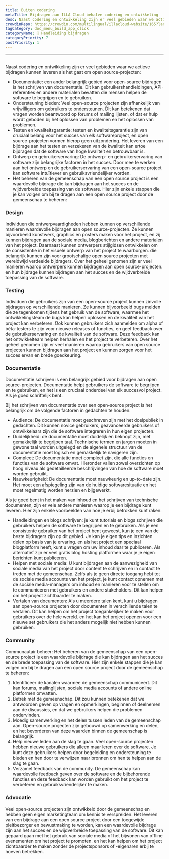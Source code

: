 ```yaml
---
title: Buiten codering
metaTitle: Bijdragen aan ILLA Cloud behalve codering en ontwikkeling
desc: Naast codering en ontwikkeling zijn er veel gebieden waar we actieve bijdragen aan ILLA Cloud kunnen leveren
crowdinRepo: https://crowdin.com/multilingual/illacloud-website/165?languages=nl&filter=basic&value=0
tagCategory: doc_menu_build_app_click
categoryName: 📎 Handleiding bijdragen
categoryPriority: 7
postPriority: 1
---
```


* * *

## <h2 hidden>Na codering</h2>

Naast codering en ontwikkeling zijn er veel gebieden waar we actieve bijdragen kunnen leveren als het gaat om open source-projecten:

-   Documentatie: een ander belangrijk gebied voor open-source bijdragen is het schrijven van documentatie. Dit kan gebruikershandleidingen, API-referenties en andere materialen bevatten die mensen helpen de software te begrijpen en te gebruiken.
-   Ondersteuning bieden: Veel open-source projecten zijn afhankelijk van vrijwilligers om gebruikers te ondersteunen. Dit kan betekenen dat vragen worden beantwoord op forums of mailing lijsten, of dat er hulp wordt geboden bij het oplossen van problemen en het oplossen van problemen.
-   Testen en kwaliteitsgarantie: testen en kwaliteitsgarantie zijn van cruciaal belang voor het succes van elk softwareproject, en open source-projecten vormen hierop geen uitzondering. Het leveren van een bijdrage aan het testen en verzekeren van de kwaliteit kan ertoe bijdragen dat de software van hoge kwaliteit en betrouwbaar is.
-   Ontwerp en gebruikerservaring: De ontwerp- en gebruikerservaring van software zijn belangrijke factoren in het succes. Door mee te werken aan het ontwerp en de gebruikerservaring van een open-source project kan software intuïtiever en gebruiksvriendelijker worden.
-   Het beheren van de gemeenschap van een open source project is een waardevolle bijdrage die kan bijdragen aan het succes en de wijdverbreide toepassing van de software. Hier zijn enkele stappen die je kan volgen om bij te dragen aan een open source project door de gemeenschap te beheren:

### [](https://www.illacloud.com/zh-CN/blog/opensource-for-non-developers#design)Design

Individuen die ontwerpvaardigheden hebben kunnen op verschillende manieren waardevolle bijdragen aan open source-projecten. Ze kunnen bijvoorbeeld kunstwerk, graphics en posters maken voor het project, en zij kunnen bijdragen aan de sociale media, blogberichten en andere materialen van het project. Daarnaast kunnen ontwerpers stijlgidsen ontwikkelen om de consistentie in het visuele ontwerp van het project te waarborgen. die belangrijk kunnen zijn voor grootschalige open source projecten met wereldwijd verdeelde bijdragers. Over het geheel genomen zijn er veel manieren waarop ontwerpers kunnen bijdragen aan open source-projecten. en hun bijdrage kunnen bijdragen aan het succes en de wijdverbreide toepassing van de software.

### [](https://www.illacloud.com/zh-CN/blog/opensource-for-non-developers#testing)Testing

Individuen die gebruikers zijn van een open-source project kunnen zinvolle bijdragen op verschillende manieren. Ze kunnen bijvoorbeeld bugs melden die ze tegenkomen tijdens het gebruik van de software, waarmee het ontwikkelingsteam de bugs kan helpen oplossen en de kwaliteit van het project kan verbeteren. Ook kunnen gebruikers zich aanmelden om alpha of bèta-testers te zijn voor nieuwe releases of functies, en geef feedback over de gebruikerservaring en de kwaliteit van de software. Deze feedback kan het ontwikkelteam helpen herhalen en het project te verbeteren. Over het geheel genomen zijn er veel manieren waarop gebruikers van open source projecten kunnen bijdragen aan het project en kunnen zorgen voor het succes ervan en brede goedkeuring.

### [](https://www.illacloud.com/zh-CN/blog/opensource-for-non-developers#documentation)Documentatie

Documentatie schrijven is een belangrijk gebied voor bijdragen aan open source-projecten. Documentatie helpt gebruikers de software te begrijpen en te gebruiken, en het is een cruciaal onderdeel van elk succesvol project. Als je goed schriftelijk bent.

Bij het schrijven van documentatie over een open-source project is het belangrijk om de volgende factoren in gedachten te houden:

-   Audience: De documentatie moet geschreven zijn met het doelpubliek in gedachten. Dit kunnen novice gebruikers, geavanceerde gebruikers of ontwikkelaars zijn die de software integreren in hun eigen projecten.
-   Duidelijkheid: de documentatie moet duidelijk en beknopt zijn, met gemakkelijk te begrijpen taal. Technische termen en jargon moeten in gewone taal worden uitgelegd en de algehele structuur van de documentatie moet logisch en gemakkelijk te navigeren zijn.
-   Compleet: De documentatie moet compleet zijn, die alle functies en functies van de software omvat. Hieronder vallen zowel overzichten op hoog niveau als gedetailleerde beschrijvingen van hoe de software moet worden gebruikt.
-   Nauwkeurigheid: De documentatie moet nauwkeurig en up-to-date zijn. Het moet een afspiegeling zijn van de huidige softwaresituatie en het moet regelmatig worden herzien en bijgewerkt.

Als je goed bent in het maken van inhoud en het schrijven van technische documenten, zijn er vele andere manieren waarop je een bijdrage kunt leveren. Hier zijn enkele voorbeelden van hoe je erbij betrokken kunt raken:

-   Handleidingen en blogs schrijven: je kunt tutorials en blogs schrijven die gebruikers helpen de software te begrijpen en te gebruiken. Als je een consistente gebruiker van het project bent geweest, kun je een van de beste bijdragers zijn op dit gebied. Je kan je eigen tips en inzichten delen op basis van je ervaring. en als het project een speciaal blogplatform heeft, kunt u vragen om uw inhoud daar te publiceren. Als alternatief zijn er veel gratis blog hosting platformen waar je je eigen berichten kunt publiceren.
-   Helpen met sociale media: U kunt bijdragen aan de aanwezigheid van sociale media van het project door content te schrijven en in contact te treden met de gemeenschap. Zelfs als je geen directe toegang hebt tot de sociale media accounts van het project, je kunt contact opnemen met de sociale media-managers om inhoud en manieren voor te stellen om te communiceren met gebruikers en andere stakeholders. Dit kan helpen om het project zichtbaarder te maken.
-   Vertalen van documenten: Als u meerdere talen kent, kunt u bijdragen aan open-source projecten door documenten in verschillende talen te vertalen. Dit kan helpen om het project toegankelijker te maken voor gebruikers over de hele wereld. en het kan het project openen voor een nieuwe set gebruikers die het anders mogelijk niet hebben kunnen gebruiken.

### [](https://www.illacloud.com/zh-CN/blog/opensource-for-non-developers#community)Community

Communautair beheer: Het beheren van de gemeenschap van een open-source project is een waardevolle bijdrage die kan bijdragen aan het succes en de brede toepassing van de software. Hier zijn enkele stappen die je kan volgen om bij te dragen aan een open source project door de gemeenschap te beheren:

1.  Identificeer de kanalen waarmee de gemeenschap communiceert. Dit kan forums, mailinglijsten, sociale media accounts of andere online platformen omvatten.
2.  Betrek met de gemeenschap. Dit zou kunnen betekenen dat we antwoorden geven op vragen en opmerkingen, beginnen of deelnemen aan de discussies, en dat we gebruikers helpen die problemen ondervinden.
3.  Moedig samenwerking en het delen tussen leden van de gemeenschap aan. Open-source projecten zijn gebouwd op samenwerking en delen, en het bevorderen van deze waarden binnen de gemeenschap is belangrijk.
4.  Help nieuwe leden aan de slag te gaan. Veel open-source projecten hebben nieuwe gebruikers die alleen maar leren over de software. Je kunt deze gebruikers helpen door begeleiding en ondersteuning te bieden en hen door te verwijzen naar bronnen om hen te helpen aan de slag te gaan.
5.  Verzamel feedback van de community. De gemeenschap kan waardevolle feedback geven over de software en de bijbehorende functies en deze feedback kan worden gebruikt om het project te verbeteren en gebruiksvriendelijker te maken.

### [](https://www.illacloud.com/zh-CN/blog/opensource-for-non-developers#advocating)Advocatie

Veel open-source projecten zijn ontwikkeld door de gemeenschap en hebben geen eigen marketingteam om kennis te verspreiden. Het leveren van een bijdrage aan een open source project door een toegewijde pleitbezorger en bewustmaking te worden, kan een waardevolle bijdrage zijn aan het succes en de wijdverbreide toepassing van de software. Dit kan gepaard gaan met het gebruik van sociale media of het bijwonen van offline evenementen om het project te promoten. en het kan helpen om het project zichtbaarder te maken zonder de projectsponsors of -eigenaren erbij te hoeven betrekken.
